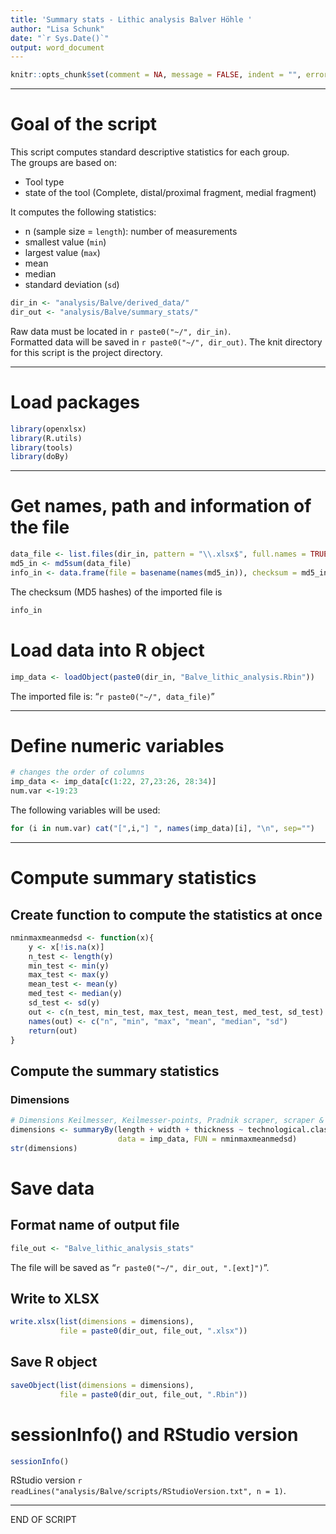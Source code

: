 ```yaml
---
title: 'Summary stats - Lithic analysis Balver Höhle '
author: "Lisa Schunk"
date: "`r Sys.Date()`"
output: word_document
---
```



```r
knitr::opts_chunk$set(comment = NA, message = FALSE, indent = "", error = TRUE)
```

---


# Goal of the script
This script computes standard descriptive statistics for each group.  
The groups are based on:

* Tool type 
+ state of the tool (Complete, distal/proximal fragment, medial fragment)



It computes the following statistics:  

* n (sample size = `length`): number of measurements  
* smallest value (`min`)  
* largest value (`max`)
* mean  
* median  
* standard deviation (`sd`)

```r
dir_in <- "analysis/Balve/derived_data/"
dir_out <- "analysis/Balve/summary_stats/"

```

Raw data must be located in `r paste0("~/", dir_in)`.  
Formatted data will be saved in `r paste0("~/", dir_out)`.
The knit directory for this script is the project directory.

---


# Load packages
```r
library(openxlsx)
library(R.utils)
library(tools)
library(doBy)

```

---


# Get names, path and information of the file 
```r
data_file <- list.files(dir_in, pattern = "\\.xlsx$", full.names = TRUE)
md5_in <- md5sum(data_file)
info_in <- data.frame(file = basename(names(md5_in)), checksum = md5_in, row.names = NULL)

```


The checksum (MD5 hashes) of the imported file is  
```r
info_in

```

# Load data into R object
```r
imp_data <- loadObject(paste0(dir_in, "Balve_lithic_analysis.Rbin"))

```

The imported file is: "`r paste0("~/", data_file)`"  

---

# Define numeric variables
```r
# changes the order of columns 
imp_data <- imp_data[c(1:22, 27,23:26, 28:34)]
num.var <-19:23

```

The following variables will be used: 

```r
for (i in num.var) cat("[",i,"] ", names(imp_data)[i], "\n", sep="")

```

---


# Compute summary statistics
## Create function to compute the statistics at once
```r
nminmaxmeanmedsd <- function(x){
	y <- x[!is.na(x)]
	n_test <- length(y)
	min_test <- min(y)
	max_test <- max(y)
	mean_test <- mean(y)
 	med_test <- median(y)
 	sd_test <- sd(y)
 	out <- c(n_test, min_test, max_test, mean_test, med_test, sd_test)
 	names(out) <- c("n", "min", "max", "mean", "median", "sd")
 	return(out)
}

```


##  Compute the summary statistics 
### Dimensions
```r
# Dimensions Keilmesser, Keilmesser-points, Pradnik scraper, scraper & Later sharpening spall 
dimensions <- summaryBy(length + width + thickness ~ technological.class + artefact.state,
                        data = imp_data, FUN = nminmaxmeanmedsd)
str(dimensions)

```


# Save data
## Format name of output file
```r
file_out <- "Balve_lithic_analysis_stats"

```
The file will be saved as "`r paste0("~/", dir_out, ".[ext]")`".


## Write to XLSX
```r
write.xlsx(list(dimensions = dimensions), 
           file = paste0(dir_out, file_out, ".xlsx")) 

```


## Save R object
```r
saveObject(list(dimensions = dimensions), 
           file = paste0(dir_out, file_out, ".Rbin"))

```


# sessionInfo() and RStudio version

```r
sessionInfo()
```

RStudio version `r readLines("analysis/Balve/scripts/RStudioVersion.txt", n = 1)`.


---


END OF SCRIPT






